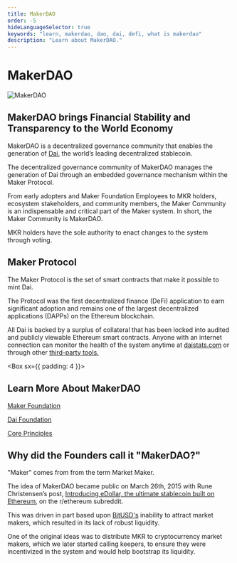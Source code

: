 ```yaml
---
title: MakerDAO
order: -5
hideLanguageSelector: true
keywords: "learn, makerdao, dao, dai, defi, what is makerdao"
description: "Learn about MakerDAO."
---
```


# MakerDAO

<InfoBlock>

![MakerDAO](/images/illustrations/Astro-4.png)

<Box>

## MakerDAO brings Financial Stability and Transparency to the World Economy

</Box>

</InfoBlock>

MakerDAO is a decentralized governance community that enables the generation of [Dai,](https://community-development.makerdao.com/makerdao-mcd-faqs/faqs/dai) the world’s leading decentralized stablecoin.

The decentralized governance community of MakerDAO manages the generation of Dai through an embedded governance mechanism within the Maker Protocol.

From early adopters and Maker Foundation Employees to MKR holders, ecosystem stakeholders, and community members, the Maker Community is an indispensable and critical part of the Maker system. In short, the Maker Community is MakerDAO.

MKR holders have the sole authority to enact changes to the system through voting.

## Maker Protocol

The Maker Protocol is the set of smart contracts that make it possible to mint Dai.

The Protocol was the first decentralized finance (DeFi) application to earn significant adoption and remains one of the largest decentralized applications (DAPPs) on the Ethereum blockchain.

All Dai is backed by a surplus of collateral that has been locked into audited and publicly viewable Ethereum smart contracts. Anyone with an internet connection can monitor the health of the system anytime at [daistats.com](https://daistats.com/) or through other [third-party tools.](https://awesome.makerdao.com/#watch-dai)

<Box sx={{ padding: 4 }}>

## Learn More About MakerDAO

<List>

[Maker Foundation](/en/learn/MakerDAO/maker-foundation/)

[Dai Foundation](/en/learn/MakerDAO/dai-foundation/)

[Core Principles](/en/learn/MakerDAO/core-principles/)

</List>

</Box>

## Why did the Founders call it "MakerDAO?"

"Maker" comes from from the term Market Maker.

The idea of MakerDAO became public on March 26th, 2015 with Rune Christensen’s post, [Introducing eDollar, the ultimate stablecoin built on Ethereum](reddit.com/r/ethereum/comments/30f98i/introducing_edollar_the_ultimate_stablecoin_built/), on the r/ethereum subreddit.

This was driven in part based upon [BitUSD's](https://web.archive.org/web/20200426202839/https://bitshares.org/technology/price-stable-cryptocurrencies/) inability to attract market makers, which resulted in its lack of robust liquidity.

One of the original ideas was to distribute MKR to cryptocurrency market makers, which we later started calling keepers, to ensure they were incentivized in the system and would help bootstrap its liquidity.

